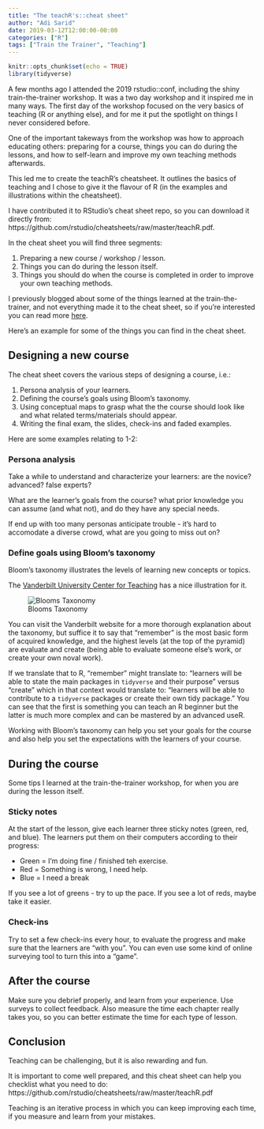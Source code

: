 ```yaml
---
title: "The teachR's::cheat sheet"
author: "Adi Sarid"
date: 2019-03-12T12:00:00-00:00
categories: ["R"]
tags: ["Train the Trainer", "Teaching"]
---
```


```r
knitr::opts_chunk$set(echo = TRUE)
library(tidyverse)
```

A few months ago I attended the 2019 rstudio::conf, including the shiny train-the-trainer workshop. It was a two day workshop and it inspired me in many ways. The first day of the workshop focused on the very basics of teaching (R or anything else), and for me it put the spotlight on things I never considered before.

One of the important takeways from the workshop was how to approach educating others: preparing for a course, things you can do during the lessons, and how to self-learn and improve my own teaching methods afterwards. 

This led me to create the teachR's cheatsheet. It outlines the basics of teaching and I chose to give it the flavour of R (in the examples and illustrations within the cheatsheet).

I have contributed it to RStudio's cheat sheet repo, so you can download it directly from: https://github.com/rstudio/cheatsheets/raw/master/teachR.pdf.

In the cheat sheet you will find three segments:

   1. Preparing a new course / workshop / lesson.
   2. Things you can do during the lesson itself.
   3. Things you should do when the course is completed in order to improve your own teaching methods.

I previously blogged about some of the things learned at the train-the-trainer, and not everything made it to the cheat sheet, so if you're interested you can read more [here](https://adisarid.github.io/post/2019-01-19-rstudio-conf-recap/).

Here's an example for some of the things you can find in the cheat sheet.

## Designing a new course

The cheat sheet covers the various steps of designing a course, i.e.:

   1. Persona analysis of your learners.
   2. Defining the course's goals using Bloom's taxonomy.
   3. Using conceptual maps to grasp what the the course should look like and what related terms/materials should appear.
   4. Writing the final exam, the slides, check-ins and faded examples.
   
Here are some examples relating to 1-2:

### Persona analysis

Take a while to understand and characterize your learners: are the novice? advanced? false experts? 

What are the learner's goals from the course? what prior knowledge you can assume (and what not), and do they have any special needs.


If end up with too many personas anticipate trouble - it's hard to accomodate a diverse crowd, what are you going to miss out on?

### Define goals using Bloom's taxonomy

Bloom's taxonomy illustrates the levels of learning new concepts or topics. 

The [Vanderbilt University Center for Teaching](https://wp0.vanderbilt.edu/cft/guides-sub-pages/blooms-taxonomy/) has a nice illustration for it.

![Blooms Taxonomy](/img/blooms_taxonomy.png)

You can visit the Vanderbilt website for a more thorough explanation about the taxonomy, but suffice it to say that "remember" is the most basic form of acquired knowledge, and the highest levels (at the top of the pyramid) are evaluate and create (being able to evaluate someone else's work, or create your own noval work).

If we translate that to R, "remember" might translate to: "learners will be able to state the main packages in `tidyverse` and their purpose" versus "create" which in that context would translate to: "learners will be able to contribute to a `tidyverse` packages or create their own tidy package." You can see that the first is something you can teach an R beginner but the latter is much more complex and can be mastered by an advanced useR.

Working with Bloom's taxonomy can help you set your goals for the course and also help you set the expectations with the learners of your course.

## During the course

Some tips I learned at the train-the-trainer workshop, for when you are during the lesson itself.

### Sticky notes 

 At the start of the lesson, give each learner three sticky notes (green, red, and blue).
The learners put them on their computers according to their progress:

   * Green = I'm doing fine / finished teh exercise.
   * Red = Something is wrong, I need help.
   * Blue = I need a break
   
If you see a lot of greens - try to up the pace. If you see a lot of reds, maybe take it easier.

### Check-ins

Try to set a few check-ins every hour, to evaluate the progress and make sure that the learners are "with you". You can even use some kind of online surveying tool to turn this into a "game".

## After the course

Make sure you debrief properly, and learn from your experience. Use surveys to collect feedback. Also measure the time each chapter really takes you, so you can better estimate the time for each type of lesson.

## Conclusion

Teaching can be challenging, but it is also rewarding and fun. 

It is important to come well prepared, and this cheat sheet can help you checklist what you need to do:
https://github.com/rstudio/cheatsheets/raw/master/teachR.pdf


Teaching is an iterative process in which you can keep improving each time, if you measure and learn from your mistakes.